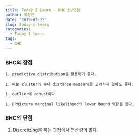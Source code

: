 ```yaml
---
title: Today I Learn - BHC 장/단점
author: 류성균
date: '2019-07-29'
slug: today-i-learn
categories:
  - Today I learn
tags:
  - BHC
---
```


<!--more-->

### BHC의 장점
	
	1. predictive distribution을 활용하기 좋다.
	
	1. 따로 cluster의 수나 distance measure를 고려하지 않아도 좋다.
	
	1. outlier에 robust하다. 
	
	1. DPMixture marginal likelihood의 lower bound 역할을 한다.          

### BHC의 단점
  1. Discretizing을 하는 과정에서 연산량이 많다.  
